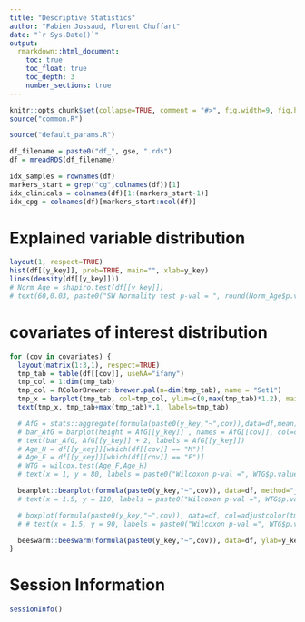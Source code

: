 ---
title: "Descriptive Statistics"
author: "Fabien Jossaud, Florent Chuffart"
date: "`r Sys.Date()`"
output: 
  rmarkdown::html_document:
    toc: true
    toc_float: true
    toc_depth: 3
    number_sections: true
---


```{r include=FALSE}
knitr::opts_chunk$set(collapse=TRUE, comment = "#>", fig.width=9, fig.height=6, eval=TRUE, echo=TRUE, results="verbatim")
source("common.R")
```

```{r params}
source("default_params.R")
```


```{r loading_data}
df_filename = paste0("df_", gse, ".rds")
df = mreadRDS(df_filename)  
```

```{r building_indexes}
idx_samples = rownames(df)
markers_start = grep("cg",colnames(df))[1]
idx_clinicals = colnames(df)[1:(markers_start-1)]
idx_cpg = colnames(df)[markers_start:ncol(df)]
```

# Explained variable distribution

```{r}
layout(1, respect=TRUE)
hist(df[[y_key]], prob=TRUE, main="", xlab=y_key) 
lines(density(df[[y_key]]))
# Norm_Age = shapiro.test(df[[y_key]])
# text(60,0.03, paste0("SW Normality test p-val = ", round(Norm_Age$p.value,5)))
```


# covariates of interest distribution

```{r}
for (cov in covariates) {
  layout(matrix(1:3,1), respect=TRUE)
  tmp_tab = table(df[[cov]], useNA="ifany")  
  tmp_col = 1:dim(tmp_tab)
  tmp_col = RColorBrewer::brewer.pal(n=dim(tmp_tab), name = "Set1")
  tmp_x = barplot(tmp_tab, col=tmp_col, ylim=c(0,max(tmp_tab)*1.2), main=cov, las=2)
  text(tmp_x, tmp_tab+max(tmp_tab)*.1, labels=tmp_tab)

  # AfG = stats::aggregate(formula(paste0(y_key,"~",cov)),data=df,mean)
  # bar_AfG = barplot(height = AfG[[y_key]] , names = AfG[[cov]], col=c("pink","blue"), ylim = c(0,100))
  # text(bar_AfG, AfG[[y_key]] + 2, labels = AfG[[y_key]])
  # Age_H = df[[y_key]][which(df[[cov]] == "M")]
  # Age_F = df[[y_key]][which(df[[cov]] == "F")]
  # WTG = wilcox.test(Age_F,Age_H)
  # text(x = 1, y = 80, labels = paste0("Wilcoxon p-val =", WTG$p.value))

  beanplot::beanplot(formula(paste0(y_key,"~",cov)), data=df, method="jitter", log="",ylab=y_key)
  # text(x = 1.5, y = 110, labels = paste0("Wilcoxon p-val =", WTG$p.value))

  # boxplot(formula(paste0(y_key,"~",cov)), data=df, col=adjustcolor(tmp_col, alpha.f=.5), ylab=y_key)
  # # text(x = 1.5, y = 90, labels = paste0("Wilcoxon p-val =", WTG$p.value))

  beeswarm::beeswarm(formula(paste0(y_key,"~",cov)), data=df, ylab=y_key, col=tmp_col)  
}
```


# Session Information

```{r, results="verbatim"}
sessionInfo()
```

